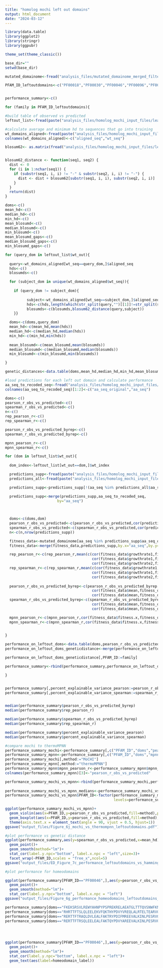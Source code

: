 ```yaml
---
title: "homolog mochi left out domains"
output: html_document
date: "2024-03-12"
---
```



```r

library(data.table)
library(ggplot2)
library(stringr)
library(ggpubr)

theme_set(theme_classic())

base_dir=""
setwd(base_dir)

mutated_domainome<-fread("analysis_files/mutated_domainome_merged_filtered_all_VEPs.txt")

PFAM_ID_leftoutdomains<-c("PF00018","PF00030","PF00046","PF00096","PF00105","PF00157","PF00249","PF00397","PF00505","PF00595","PF00628","PF00641","PF01846","PF02037")


performance_summary<-c()

for (family in PFAM_ID_leftoutdomains){

#build table of observed vs predicted
leftout_list<-fread(paste("analysis_files/homolog_mochi_input_files/leave_one_out/",family,"_left_out_domains_indices.txt",sep=""))

#calculate average and minimum hd to sequences that go into training
wt_domains_aligned<-fread(paste("analysis_files/homolog_mochi_input_files/leave_one_out/",family,"_left_out_domains.aligned",sep=""),header = FALSE)
colnames(wt_domains_aligned)<-c("aligned_seq","wt_seq")

blosum62<- as.matrix(fread("analysis_files/homolog_mochi_input_files/leave_one_out/blosum62"),rownames=1)


blosum62_distance <- function(seq1, seq2) {
  dist <- 0
  for (i in 1:nchar(seq1)) {
    if (substr(seq1, i, i) != "-" & substr(seq2, i, i) != "-") {
      dist <- dist + blosum62[substr(seq1, i, i), substr(seq2, i, i)]
    }
  }
  return(dist)
}

doms<-c()
mean_hd<-c()
median_hd<-c()
min_hd<-c()
mean_blosumd<-c()
median_blosumd<-c()
min_blosumd<-c()
mean_blosumd_gaps<-c()
median_blosumd_gaps<-c()
min_blosumd_gaps<-c()

for (query_dom in leftout_list$wt_out){
  
  query<-wt_domains_aligned[wt_seq==query_dom,]$aligned_seq
  hds<-c()
  blosumds<-c()

  for (subject_dom in unique(wt_domains_aligned$wt_seq)){
  
    if (query_dom != subject_dom){
 
          subject<-wt_domains_aligned[wt_seq==subject_dom,]$aligned_seq
          hds<-c(hds,length(which(str_split(query,"")[[1]]!=str_split(subject,"")[[1]])))
          blosumds<-c(blosumds,blosum62_distance(query,subject))
    }}

  doms<-c(doms,query_dom)
  mean_hd<-c(mean_hd,mean(hds))
  median_hd<-c(median_hd,median(hds))
  min_hd<-c(min_hd,min(hds))
  
  mean_blosumd<-c(mean_blosumd,mean(blosumds))
  median_blosumd<-c(median_blosumd,median(blosumds))
  min_blosumd<-c(min_blosumd,min(blosumds))

}

genetic_distances<-data.table(doms,mean_hd,median_hd,min_hd,mean_blosumd,median_blosumd,min_blosumd)

#load predictions for each left out domain and calculate performance
aa_seq_to_recoded_seq<-fread("analysis_files/homolog_mochi_input_files/aa_seq_to_recoded_seq_mappings.txt")
colnames(aa_seq_to_recoded_seq)[1:2]<-c("aa_seq_original","aa_seq")

doms<-c()
pearson_r_obs_vs_predicted<-c()
spearman_r_obs_vs_predicted<-c()
n<-c()
rep_pearson_r<-c()
rep_spearman_r<-c()

pearson_r_obs_vs_predicted_byrep<-c()
spearman_r_obs_vs_predicted_byrep<-c()

mpnn_pearson_r<-c()
mpnn_spearman_r<-c()

for (dom in leftout_list$wt_out){
  
  dom_index<-leftout_list[wt_out==dom,]$wt_index

  predictions_supp<-fread(paste("analysis_files/homolog_mochi_input_files/leave_one_out/",family,"_",dom_index,"_folding/task_1/predictions/predicted_phenotypes_supp.txt",sep=""))
  predictions_all<-fread(paste("analysis_files/homolog_mochi_input_files/leave_one_out/",family,"_",dom_index,"_folding/task_1/predictions/predicted_phenotypes_all.txt",sep=""))

  predictions_supp<-predictions_supp[!(aa_seq %in% predictions_all$aa_seq),]

  predictions_supp<-merge(predictions_supp,aa_seq_to_recoded_seq,
                        by="aa_seq")
  
  

  doms<-c(doms,dom)
  pearson_r_obs_vs_predicted<-c(pearson_r_obs_vs_predicted,cor(predictions_supp$fitness,predictions_supp$mean,use="pairwise.complete.obs",method="pearson"))
  spearman_r_obs_vs_predicted<-c(spearman_r_obs_vs_predicted,cor(predictions_supp$fitness,predictions_supp$mean,use="pairwise.complete.obs",method="spearman"))
  n<-c(n,nrow(predictions_supp))

  fitness_data<-mutated_domainome[aa_seq %in% predictions_supp$aa_seq_original,]
  fitness_data<-merge(fitness_data,predictions_supp,by.x="aa_seq",by.y="aa_seq_original")

  rep_pearson_r<-c(rep_pearson_r,mean(c(cor(fitness_data$growthrate1,fitness_data$growthrate2,use="pairwise.complete.obs"),
                                        cor(fitness_data$growthrate1,fitness_data$growthrate3,use="pairwise.complete.obs"),
                                        cor(fitness_data$growthrate2,fitness_data$growthrate3,use="pairwise.complete.obs"))))
  rep_spearman_r<-c(rep_spearman_r,mean(c(cor(fitness_data$growthrate1,fitness_data$growthrate2,use="pairwise.complete.obs",method="spearman"),
                                        cor(fitness_data$growthrate1,fitness_data$growthrate3,use="pairwise.complete.obs",method="spearman"),
                                        cor(fitness_data$growthrate2,fitness_data$growthrate3,use="pairwise.complete.obs",method="spearman"))))
  
  pearson_r_obs_vs_predicted_byrep<-c(pearson_r_obs_vs_predicted_byrep,mean(c(cor(fitness_data$mean,fitness_data$growthrate1,use="pairwise.complete.obs"),
                                        cor(fitness_data$mean,fitness_data$growthrate2,use="pairwise.complete.obs"),
                                        cor(fitness_data$mean,fitness_data$growthrate3,use="pairwise.complete.obs"))))
  spearman_r_obs_vs_predicted_byrep<-c(spearman_r_obs_vs_predicted_byrep,mean(c(cor(fitness_data$mean,fitness_data$growthrate1,use="pairwise.complete.obs",method="spearman"),
                                        cor(fitness_data$mean,fitness_data$growthrate2,use="pairwise.complete.obs",method="spearman"),
                                        cor(fitness_data$mean,fitness_data$growthrate3,use="pairwise.complete.obs",method="spearman"))))

  mpnn_pearson_r<-c(mpnn_pearson_r,cor(fitness_data$fitness.x,fitness_data$thermoMPNN_ddG,use="pairwise.complete.obs",method="pearson"))
  mpnn_spearman_r<-c(mpnn_spearman_r,cor(fitness_data$fitness.x,fitness_data$thermoMPNN_ddG,use="pairwise.complete.obs",method="spearman"))

  
}

performance_on_leftout_doms<-data.table(doms,pearson_r_obs_vs_predicted,spearman_r_obs_vs_predicted,n,rep_pearson_r,rep_spearman_r,pearson_r_obs_vs_predicted_byrep,spearman_r_obs_vs_predicted_byrep,mpnn_pearson_r,mpnn_spearman_r,fev)
performance_on_leftout_doms_geneticdistance<-merge(performance_on_leftout_doms,genetic_distances,by="doms")

performance_on_leftout_doms_geneticdistance[,PFAM_ID:=family]

performance_summary<-rbind(performance_summary,performance_on_leftout_doms_geneticdistance)

}


performance_summary[,percent_explainable_variance_pearson:=pearson_r_obs_vs_predicted_byrep**2/rep_pearson_r**2]
performance_summary[,percent_explainable_variance_spearman:=spearman_r_obs_vs_predicted_byrep**2/rep_spearman_r**2]


median(performance_summary$pearson_r_obs_vs_predicted_byrep)
median(performance_summary$rep_pearson_r)

median(performance_summary$spearman_r_obs_vs_predicted_byrep)
median(performance_summary$rep_spearman_r)

median(performance_summary$percent_explainable_variance_pearson)
median(performance_summary$percent_explainable_variance_spearman)

#compare mochi to thermoMPNN
performance_summary_mochi<-performance_summary[,c("PFAM_ID","doms","pearson_r_obs_vs_predicted")]
performance_summary_mpnn<-performance_summary[,c("PFAM_ID","doms","mpnn_pearson_r")]
performance_summary_mochi[,method:="MoCHI"]
performance_summary_mpnn[,method:="thermoMPNN"]
performance_summary_mpnn$mpnn_pearson_r<-performance_summary_mpnn$mpnn_pearson_r*(-1)
colnames(performance_summary_mpnn)[3]<-"pearson_r_obs_vs_predicted"

performance_summary_mochi_vs_mpnn<-rbind(performance_summary_mochi,performance_summary_mpnn)
                                         
performance_summary_mochi_vs_mpnn_medians<-performance_summary_mochi_vs_mpnn[method=="MoCHI",.(median_r=median(pearson_r_obs_vs_predicted)),by="PFAM_ID"]
performance_summary_mochi_vs_mpnn$PFAM_ID<-factor(performance_summary_mochi_vs_mpnn$PFAM_ID,
                                                  levels=performance_summary_mochi_vs_mpnn_medians[order(median_r,decreasing = TRUE),]$PFAM_ID)

ggplot(performance_summary_mochi_vs_mpnn)+
  geom_violin(aes(x=PFAM_ID,y=pearson_r_obs_vs_predicted,fill=method),position = position_dodge(0.9),scale="width")+
  geom_boxplot(aes(x=PFAM_ID,y=pearson_r_obs_vs_predicted,fill=method),position = position_dodge(0.9),outlier.shape = NA,width=0.15)+
  theme(axis.text.x = element_text(angle = 90, vjust = 0.5, hjust=1))
ggsave("output_files/Figure_6j_mochi_vs_thermompnn_leftoutdomains.pdf")


```


```r

#plot performance vs genetic distance
ggplot(performance_summary,aes(y=spearman_r_obs_vs_predicted,x=mean_hd))+
  geom_point()+
  geom_smooth(method="lm")+
  stat_cor(label.y.npc="bottom", label.x.npc = "left",size=3)+
  facet_wrap(~PFAM_ID,scales = "free_x",ncol=5)
ggsave("output_files/ED_Figure_7c_performance_leftoutdomains_vs_hammingd.pdf")

```
```r
#plot performance for homeodomains

ggplot(performance_summary[PFAM_ID=="PF00046",],aes(y=pearson_r_obs_vs_predicted,x=mean_hd))+
  geom_point()+
  geom_smooth(method="lm")+
  stat_cor(label.y.npc="bottom", label.x.npc = "left")
ggsave("output_files/Figure_6g_performance_homeodomains_leftoutdomains_vs_hd.pdf")

performance_summary[doms=="FKEKSRSVLREWYAHNPYPSPREKRELAEATGLTTTQVSNWFKNRRQRDR",homeodomain_label:='SIX2']
performance_summary[doms=="RHRTTFTSLQLEELEKVFQKTHYPDVYVREQLALRTELTEARVQVWFQNRRAKWRK",homeodomain_label:='ALX']
performance_summary[doms=="RERTTFTRAQLDVLEALFAKTRYPDIFMREEVALKINLPESRVQVWFKNRRAKCRQ",homeodomain_label:='OTX2']
performance_summary[doms=="RERTTFTRSQLEELEALFAKTQYPDVYAREEVALKINLPESRVQVWFKNRRAKCRQ",homeodomain_label:='CRX']




ggplot(performance_summary[PFAM_ID=="PF00046",],aes(y=pearson_r_obs_vs_predicted,x=mean_hd))+
  geom_point()+
  geom_smooth(method="lm")+
  stat_cor(label.y.npc="bottom", label.x.npc = "left")+
  geom_text(aes(label=homeodomain_label))


```














